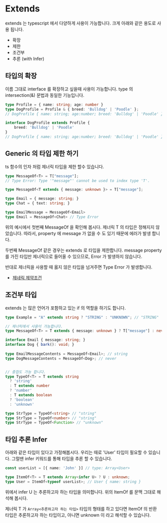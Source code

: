 
# Extends

extends 는 typescript 에서 다양하게 사용이 가능합니다. 크게 아래와 같은 용도로 사용 됩니다.

* 확장
* 제한
* 조건부
* 추론 (with Infer)

## 타입의 확장

이름 그대로 interface 를 확장하고 싶을때 사용이 가능합니다. type 의 intersection(&) 문법과 동일한 기능입니다.

```typescript
type Profile = { name: string; age: number }
type DogProfile = Profile & { breed: 'Bulldog' | 'Poodle' };
// DogProfile { name: string; age:number; breed: 'Bulldog' | 'Poodle' }

interface DogProfile extends Profile {
    breed: 'Bulldog' | 'Poodle'
}
// DogProfile { name: string; age:number; breed: 'Bulldog' | 'Poodle' }

```

## Generic 의 타입 제한 하기

ts 함수의 인자 처럼 제너릭 타입을 제한 할수 있습니다.

```typescript
type MessageOf<T> = T["message"];
// Type Error: Type '"message"' cannot be used to index type 'T'.

type MessageOf<T extends { message: unknown }> = T["message"];

type Email = { message: string; }
type Chat = { text: string; }

type EmailMessage = MessageOf<Email>
type Email = MessageOf<Chat> // Type Error

```

위의 예시에서 첫번째 MessageOf 을 확인해 봅시다. 제너릭 T 의 타입은 정해지지 않았습니다. 따라서, property 에 message 가 없을 수 도 있기 때문에 에러가 발생 합니다.&#x20;

두번째 MessageOf 같은 경우는 extends 로 타입을 제한합니다. message property 를 가진 타입만 제너릭으로 들어올 수 있으므로, Error 가 발생하지 않습니다.&#x20;

반대로 제너릭을 사용할 때 옳지 않은 타입을 넘겨주면 Type Error 가 발생합니다.

- [제네릭 제약조건](https://www.typescriptlang.org/ko/docs/handbook/2/generics.html#%EC%A0%9C%EB%84%A4%EB%A6%AD-%EC%A0%9C%EC%95%BD%EC%A1%B0%EA%B1%B4-generic-constraints)

## 조건부 타입

extends 는 많은 언어가 포함하고 있는 if 의 역할을 하기도 합니다.

```typescript
type Example = "A" extends string ? "STRING" : "UNKNOWN"; // "STRING"

// 제너릭에서 사용이 가능합니다.
type MessageOf<T> = T extends { message: unknown } ? T["message"] : never;

interface Email { message: string; } 
interface Dog { bark(): void; }
 
type EmailMessageContents = MessageOf<Email>; // string
type DogMessageContents = MessageOf<Dog>; // never           


// 중첩도 가능 합니다.
type TypeOf<T> = T extends string
  ? 'string'
  : T extends number
  ? 'number'
  : T extends boolean
  ? 'boolean'
  : 'unknown'

type StrType = TypeOf<string> // "string"
type StrType = TypeOf<number> // "string"
type StrType = TypeOf<Function> // "unknown"

```

## 타입 추론 Infer

아래와 같은 타입이 있다고 가정해봅시다. 우리는 때로 'User' 타입이 필요할 수 있습니다. 그럴땐 infer 키워드를 통해 타입을 추론 할 수 있습니다.

```typescript
const userList = [{ name: 'John' }] // type: Array<User>

type ItemOf<T> = T extends Array<infer U> ? U : unknown;
type User = ItemOf<typeof userList>; // User { name: string }
```

위에서 infer U 는 추론하고자 하는 타입을 의미합니다. 위의 ItemOf 를 문맥 그대로 해석해 봅시다.

제너릭 T 가 `Array<추론하고자 하는 타입>` 타입의 형태를 하고 있다면 ItemOf 의 반환 타입은 추론하고자 하는 타입이고, 아니면 unknown 이 라고 해석할 수 있습니다.
